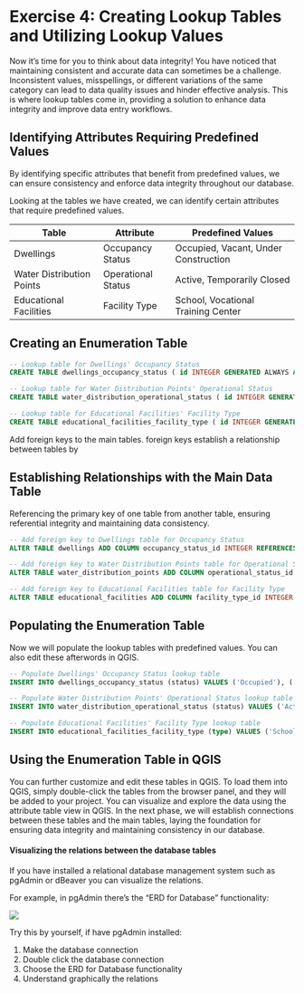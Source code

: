 # Exercise 4: Creating Lookup Tables and Utilizing Lookup Values

Now it's time for you to think about data integrity! You have noticed that maintaining consistent and accurate data can sometimes be a challenge. Inconsistent values, misspellings, or different variations of the same category can lead to data quality issues and hinder effective analysis. This is where lookup tables come in, providing a solution to enhance data integrity and improve data entry workflows.

## Identifying Attributes Requiring Predefined Values

By identifying specific attributes that benefit from predefined values, we can ensure consistency and enforce data integrity throughout our database.

Looking at the tables we have created, we can identify certain attributes that require predefined values.

| **Table**                 | **Attribute**      | **Predefined Values**                |
|-----------------------|------------------|-------------------------------|
| Dwellings                 | Occupancy Status   | Occupied, Vacant, Under Construction |
| Water Distribution Points | Operational Status | Active, Temporarily Closed           |
| Educational Facilities    | Facility Type      | School, Vocational Training Center   |

## Creating an Enumeration Table

::: code-box
``` sql
-- Lookup table for Dwellings' Occupancy Status 
CREATE TABLE dwellings_occupancy_status ( id INTEGER GENERATED ALWAYS AS IDENTITY PRIMARY KEY, status VARCHAR(50) NOT NULL );

-- Lookup table for Water Distribution Points' Operational Status 
CREATE TABLE water_distribution_operational_status ( id INTEGER GENERATED ALWAYS AS IDENTITY PRIMARY KEY, status VARCHAR(50) NOT NULL );

-- Lookup table for Educational Facilities' Facility Type 
CREATE TABLE educational_facilities_facility_type ( id INTEGER GENERATED ALWAYS AS IDENTITY PRIMARY KEY, type VARCHAR(50) NOT NULL ); 
```
:::

Add foreign keys to the main tables. foreign keys establish a relationship between tables by

## Establishing Relationships with the Main Data Table

Referencing the primary key of one table from another table, ensuring referential integrity and maintaining data consistency.

::: code-box
``` sql
-- Add foreign key to Dwellings table for Occupancy Status 
ALTER TABLE dwellings ADD COLUMN occupancy_status_id INTEGER REFERENCES dwellings_occupancy_status(id); 

-- Add foreign key to Water Distribution Points table for Operational Status 
ALTER TABLE water_distribution_points ADD COLUMN operational_status_id INTEGER REFERENCES water_distribution_operational_status(id); 

-- Add foreign key to Educational Facilities table for Facility Type 
ALTER TABLE educational_facilities ADD COLUMN facility_type_id INTEGER REFERENCES educational_facilities_facility_type(id);
```
:::

## Populating the Enumeration Table

Now we will populate the lookup tables with predefined values. You can also edit these afterwords in QGIS.

::: code-box
``` sql
-- Populate Dwellings' Occupancy Status lookup table 
INSERT INTO dwellings_occupancy_status (status) VALUES ('Occupied'), ('Vacant'), ('Under Construction');

-- Populate Water Distribution Points' Operational Status lookup table 
INSERT INTO water_distribution_operational_status (status) VALUES ('Active'), ('Temporarily Closed');

-- Populate Educational Facilities' Facility Type lookup table 
INSERT INTO educational_facilities_facility_type (type) VALUES ('School'), ('Vocational Training Center');
```
:::

## Using the Enumeration Table in QGIS

You can further customize and edit these tables in QGIS. To load them into QGIS, simply double-click the tables from the browser panel, and they will be added to your project. You can visualize and explore the data using the attribute table view in QGIS. In the next phase, we will establish connections between these tables and the main tables, laying the foundation for ensuring data integrity and maintaining consistency in our database.

#### Visualizing the relations between the database tables

If you have installed a relational database management system such as pgAdmin or dBeaver you can visualize the relations.

For example, in pgAdmin there's the "ERD for Database" functionality:

![](img/p1/table_relations.png)

Try this by yourself, if have pgAdmin installed:

1.  Make the database connection
2.  Double click the database connection
3.  Choose the ERD for Database functionality
4.  Understand graphically the relations
